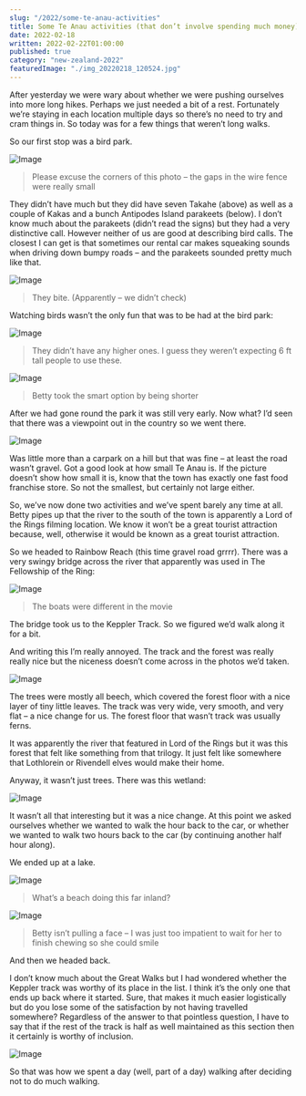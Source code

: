 ```yaml
---
slug: "/2022/some-te-anau-activities"
title: Some Te Anau activities (that don’t involve spending much money)
date: 2022-02-18
written: 2022-02-22T01:00:00
published: true
category: "new-zealand-2022"
featuredImage: "./img_20220218_120524.jpg"
---
```


After yesterday we were wary about whether we were pushing ourselves into more long hikes. Perhaps we just needed a bit of a rest. Fortunately we’re staying in each location multiple days so there’s no need to try and cram things in. So today was for a few things that weren’t long walks.

So our first stop was a bird park.

![Image](img_20220218_113858.jpg)

> Please excuse the corners of this photo – the gaps in the wire fence were really small

They didn’t have much but they did have seven Takahe (above) as well as a couple of Kakas and a bunch Antipodes Island parakeets (below). I don’t know much about the parakeets (didn’t read the signs) but they had a very distinctive call. However neither of us are good at describing bird calls. The closest I can get is that sometimes our rental car makes squeaking sounds when driving down bumpy roads – and the parakeets sounded pretty much like that.

![Image](img_20220218_113040.jpg)

> They bite. (Apparently – we didn’t check)

Watching birds wasn’t the only fun that was to be had at the bird park:

![Image](img_20220218_113523.jpg)

> They didn’t have any higher ones. I guess they weren’t expecting 6 ft tall people to use these.

![Image](img_20220218_113541.jpg)

> Betty took the smart option by being shorter

After we had gone round the park it was still very early. Now what? I’d seen that there was a viewpoint out in the country so we went there.

![Image](img_20220218_120524.jpg)

Was little more than a carpark on a hill but that was fine – at least the road wasn’t gravel. Got a good look at how small Te Anau is. If the picture doesn’t show how small it is, know that the town has exactly one fast food franchise store. So not the smallest, but certainly not large either.

So, we’ve now done two activities and we’ve spent barely any time at all. Betty pipes up that the river to the south of the town is apparently a Lord of the Rings filming location. We know it won’t be a great tourist attraction because, well, otherwise it would be known as a great tourist attraction.

So we headed to Rainbow Reach (this time gravel road grrrr). There was a very swingy bridge across the river that apparently was used in The Fellowship of the Ring:

![Image](img_20220218_124706.jpg)

> The boats were different in the movie

The bridge took us to the Keppler Track. So we figured we’d walk along it for a bit.

And writing this I’m really annoyed. The track and the forest was really really nice but the niceness doesn’t come across in the photos we’d taken.

![Image](img_20220218_130917.jpg)

The trees were mostly all beech, which covered the forest floor with a nice layer of tiny little leaves. The track was very wide, very smooth, and very flat – a nice change for us. The forest floor that wasn’t track was usually ferns.

It was apparently the river that featured in Lord of the Rings but it was this forest that felt like something from that trilogy. It just felt like somewhere that Lothlorein or Rivendell elves would make their home.

Anyway, it wasn’t just trees. There was this wetland:

![Image](img_20220218_133935.jpg)

It wasn’t all that interesting but it was a nice change. At this point we asked ourselves whether we wanted to walk the hour back to the car, or whether we wanted to walk two hours back to the car (by continuing another half hour along).

We ended up at a lake.

![Image](img_20220218_140216.jpg)

> What’s a beach doing this far inland?

![Image](img_20220218_140304.jpg)

> Betty isn’t pulling a face – I was just too impatient to wait for her to finish chewing so she could smile

And then we headed back.

I don’t know much about the Great Walks but I had wondered whether the Keppler track was worthy of its place in the list. I think it’s the only one that ends up back where it started. Sure, that makes it much easier logistically but do you lose some of the satisfaction by not having travelled somewhere? Regardless of the answer to that pointless question, I have to say that if the rest of the track is half as well maintained as this section then it certainly is worthy of inclusion.

![Image](img_20220218_141314.jpg)

So that was how we spent a day (well, part of a day) walking after deciding not to do much walking.